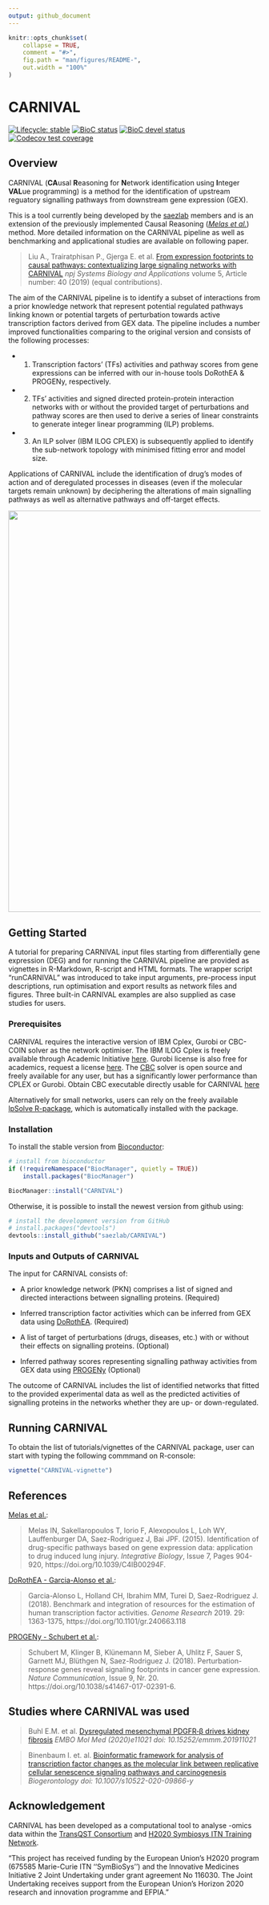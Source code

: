 ```yaml
---
output: github_document
---
```


<!-- README.md is generated from README.Rmd. Please edit that file -->

```r
knitr::opts_chunk$set(
    collapse = TRUE,
    comment = "#>",
    fig.path = "man/figures/README-",
    out.width = "100%"
)
```


# CARNIVAL 
<!-- badges: start -->
[![Lifecycle: stable](https://img.shields.io/badge/lifecycle-stable-brightgreen.svg)](https://lifecycle.r-lib.org/articles/stages.html#stable)
[![BioC status](http://www.bioconductor.org/shields/build/release/bioc/CARNIVAL.svg)](https://bioconductor.org/checkResults/release/bioc-LATEST/CARNIVAL)
[![BioC devel status](http://www.bioconductor.org/shields/build/devel/bioc/CARNIVAL.svg)](https://bioconductor.org/checkResults/devel/bioc-LATEST/CARNIVAL)
[![Codecov test coverage](https://codecov.io/gh/saezlab/CARNIVAL/branch/master/graph/badge.svg)](https://codecov.io/gh/saezlab/CARNIVAL?branch=master)
<!-- badges: end -->

## Overview
CARNIVAL (**CA**usal **R**easoning for **N**etwork identification using **I**nteger **VAL**ue programming) is a method for the identification of upstream reguatory signalling pathways from downstream gene expression (GEX).

This is a tool currently being developed by the [saezlab](http://saezlab.org/) members and is an extension of the previously implemented Causal Reasoning ([*Melas et al.*](http://pubs.rsc.org/en/content/articlehtml/2015/ib/c4ib00294f)) method. More detailed information on the CARNIVAL pipeline as well as benchmarking and applicational studies are available on following paper.

> Liu A., Trairatphisan P., Gjerga E. et al. [From expression footprints to causal pathways: contextualizing large signaling networks with CARNIVAL](https://www.nature.com/articles/s41540-019-0118-z) _npj Systems Biology and Applications_ volume 5, Article number: 40 (2019) (equal contributions).

The aim of the CARNIVAL pipeline is to identify a subset of interactions from a prior knowledge network that represent potential regulated pathways linking known or potential targets of perturbation towards active transcription factors derived from GEX data. The pipeline includes a number improved functionalities comparing to the original version and consists of the following processes: 

 * 1) Transcription factors’ (TFs) activities and pathway scores from gene expressions can be inferred with our in-house tools DoRothEA & PROGENy, respectively. 

 * 2) TFs’ activities and signed directed protein-protein interaction networks with or without the provided target of perturbations and pathway scores are then used to derive a series of linear constraints to generate integer linear programming (ILP) problems. 

 * 3) An ILP solver (IBM ILOG CPLEX) is subsequently applied to identify the sub-network topology with minimised fitting error and model size.

Applications of CARNIVAL include the identification of drug’s modes of action and of deregulated processes in diseases (even if the molecular targets remain unknown) by deciphering the alterations of main signalling pathways as well as alternative pathways and off-target effects.

<img src="man/figures/graphical_abstract.png" align="center" width="800">

## Getting Started

A tutorial for preparing CARNIVAL input files starting from differentially gene expression (DEG) and for running the CARNIVAL pipeline are provided as vignettes in R-Markdown, R-script and HTML formats. The wrapper script "runCARNIVAL" was introduced to take input arguments, pre-process input descriptions, run optimisation and export results as network files and figures. Three built-in CARNIVAL examples are also supplied as case studies for users.

### Prerequisites

CARNIVAL requires the interactive version of IBM Cplex, Gurobi or CBC-COIN solver as the network optimiser. The IBM ILOG Cplex is freely available through Academic Initiative [here](https://www.ibm.com/products/ilog-cplex-optimization-studio). Gurobi license is also free for academics, request a license [here](https://www.gurobi.com/downloads/end-user-license-agreement-academic/). The [CBC](https://projects.coin-or.org/Cbc) solver is open source and freely available for any user, but has a significantly lower performance than CPLEX or Gurobi. Obtain CBC executable directly usable for CARNIVAL [here](https://ampl.com/products/solvers/open-source/#cbc)

Alternatively for small networks, users can rely on the freely available [lpSolve R-package](https://cran.r-project.org/web/packages/lpSolve/index.html), which is automatically installed with the package.

### Installation

To install the stable version from [Bioconductor](http://bioconductor.org/):
```r
# install from bioconductor
if (!requireNamespace("BiocManager", quietly = TRUE))
    install.packages("BiocManager")

BiocManager::install("CARNIVAL")
```

Otherwise, it is possible to install the newest version from github using:
```r
# install the development version from GitHub
# install.packages("devtools")
devtools::install_github("saezlab/CARNIVAL")
```

### Inputs and Outputs of CARNIVAL

The input for CARNIVAL consists of:

 * A prior knowledge network (PKN) comprises a list of signed and directed interactions between signalling proteins. (Required)

 * Inferred transcription factor activities which can be inferred from GEX data using [DoRothEA](https://github.com/saezlab/dorothea). (Required)
 
 * A list of target of perturbations (drugs, diseases, etc.) with or without their effects on signalling proteins. (Optional) 
 
 * Inferred pathway scores representing signalling pathway activities from GEX data using [PROGENy](https://github.com/saezlab/progeny) (Optional)

The outcome of CARNIVAL includes the list of identified networks that fitted to the provided experimental data as well as the predicted activities of signalling proteins in the networks whether they are up- or down-regulated.

## Running CARNIVAL

To obtain the list of tutorials/vignettes of the CARNIVAL package, user can start with typing the following commmand on R-console:
```r
vignette("CARNIVAL-vignette")
```

## References

[Melas et al.](https://pubs.rsc.org/en/content/articlehtml/2015/ib/c4ib00294f):

> Melas IN, Sakellaropoulos T, Iorio F, Alexopoulos L, Loh WY, Lauffenburger DA, Saez-Rodriguez J, Bai JPF. (2015). Identification of drug-specific pathways based on gene expression data: application to drug induced lung injury. *Integrative Biology*, Issue 7, Pages 904-920, https://doi.org/10.1039/C4IB00294F.

[DoRothEA - Garcia-Alonso et al.](https://github.com/saezlab/dorothea):

> Garcia-Alonso L, Holland CH, Ibrahim MM, Turei D, Saez-Rodriguez J. (2018). Benchmark and integration of resources for the estimation of human transcription factor activities. *Genome Research* 2019. 29: 1363-1375, https://doi.org/10.1101/gr.240663.118

[PROGENy - Schubert et al.](https://github.com/saezlab/progeny):

> Schubert M, Klinger B, Klünemann M, Sieber A, Uhlitz F, Sauer S, Garnett MJ, Blüthgen N, Saez-Rodriguez J. (2018). Perturbation-response genes reveal signaling footprints in cancer gene expression. *Nature Communication*, Issue 9, Nr. 20. https://doi.org/10.1038/s41467-017-02391-6.

## Studies where CARNIVAL was used

> Buhl E.M. et al. [Dysregulated mesenchymal PDGFR‐β drives kidney fibrosis](https://www.embopress.org/doi/10.15252/emmm.201911021) _EMBO Mol Med (2020)e11021 doi: 10.15252/emmm.201911021_

> Binenbaum I. et. al. [Bioinformatic framework for analysis of transcription factor changes as the molecular link between replicative cellular senescence signaling pathways and carcinogenesis](https://link.springer.com/content/pdf/10.1007/s10522-020-09866-y.pdf) _Biogerontology doi: 10.1007/s10522-020-09866-y_

## Acknowledgement

CARNIVAL has been developed as a computational tool to analyse -omics data within the [TransQST Consortium](https://transqst.org) and [H2020 Symbiosys ITN Training Network](https://www.h2020symbiosys.eu/).

"This project has received funding by the European Union’s H2020 program (675585 Marie-Curie ITN ‘‘SymBioSys’’) and the Innovative Medicines Initiative 2 Joint Undertaking under grant agreement No 116030. The Joint Undertaking receives support from the European Union's Horizon 2020 research and innovation programme and EFPIA."
